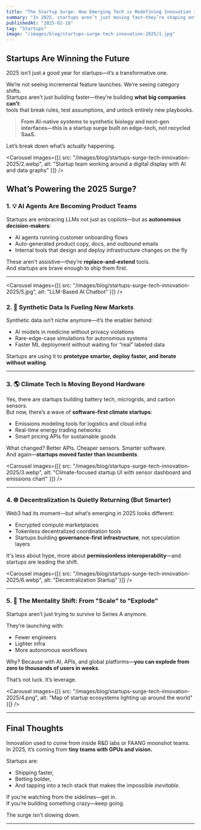 ```yaml
---
title: "The Startup Surge: How Emerging Tech is Redefining Innovation in 2025"
summary: "In 2025, startups aren’t just moving fast—they’re shaping entire industries. From AI agents to climate tech, here’s how a new wave of companies is redefining innovation itself."
publishedAt: "2025-02-18"
tag: "Startups"
image: "/images/blog/startups-surge-tech-innovation-2025/1.jpg"
---
```


## Startups Are Winning the Future

2025 isn’t just a good year for startups—it’s a transformative one.

We’re not seeing incremental feature launches. We’re seeing category shifts.  
Startups aren’t just building faster—they’re building **what big companies can’t**:  
tools that break rules, test assumptions, and unlock entirely new playbooks.

> **From AI-native systems to synthetic biology and next-gen interfaces—this is a startup surge built on edge-tech, not recycled SaaS.**

Let’s break down what’s actually happening.

<Carousel
  images={[{ src: "/images/blog/startups-surge-tech-innovation-2025/2.webp", alt: "Startup team working around a digital display with AI and data graphs" }]}
/>

## What’s Powering the 2025 Surge?

### 1. 💡 AI Agents Are Becoming Product Teams

Startups are embracing LLMs not just as copilots—but as **autonomous decision-makers**:
- AI agents running customer onboarding flows
- Auto-generated product copy, docs, and outbound emails
- Internal tools that design and deploy infrastructure changes on the fly

These aren't assistive—they’re **replace-and-extend** tools.  
And startups are brave enough to ship them first.

---

<Carousel
  images={[{ src: "/images/blog/startups-surge-tech-innovation-2025/5.jpg", alt: "LLM-Based AI Chatbot" }]}
/>


### 2. 🧬 Synthetic Data Is Fueling New Markets

Synthetic data isn’t niche anymore—it’s the enabler behind:
- AI models in medicine without privacy violations
- Rare-edge-case simulations for autonomous systems
- Faster ML deployment without waiting for “real” labeled data

Startups are using it to **prototype smarter, deploy faster, and iterate without waiting**.

---

### 3. 🌎 Climate Tech Is Moving Beyond Hardware

Yes, there are startups building battery tech, microgrids, and carbon sensors.  
But now, there’s a wave of **software-first climate startups**:
- Emissions modeling tools for logistics and cloud infra
- Real-time energy trading networks
- Smart pricing APIs for sustainable goods

What changed? Better APIs. Cheaper sensors. Smarter software.  
And again—**startups moved faster than incumbents**.

<Carousel
  images={[{ src: "/images/blog/startups-surge-tech-innovation-2025/3.webp", alt: "Climate-focused startup UI with sensor dashboard and emissions chart" }]}
/>

---

### 4. 🌐 Decentralization Is Quietly Returning (But Smarter)

Web3 had its moment—but what’s emerging in 2025 looks different:
- Encrypted compute marketplaces
- Tokenless decentralized coordination tools
- Startups building **governance-first infrastructure**, not speculation layers

It's less about hype, more about **permissionless interoperability**—and startups are leading the shift.

<Carousel
  images={[{ src: "/images/blog/startups-surge-tech-innovation-2025/6.webp", alt: "Decentralization Startup" }]}
/>

---

### 5. 🧠 The Mentality Shift: From "Scale" to "Explode"

Startups aren’t just trying to survive to Series A anymore.

They’re launching with:
- Fewer engineers
- Lighter infra
- More autonomous workflows

Why? Because with AI, APIs, and global platforms—**you can explode from zero to thousands of users in weeks**.

That’s not luck. It’s leverage.

<Carousel
  images={[{ src: "/images/blog/startups-surge-tech-innovation-2025/4.png", alt: "Map of startup ecosystems lighting up around the world" }]}
/>

---

## Final Thoughts

Innovation used to come from inside R&D labs or FAANG moonshot teams.  
In 2025, it’s coming from **tiny teams with GPUs and vision.**

Startups are:
- Shipping faster,
- Betting bolder,
- And tapping into a tech stack that makes the impossible *inevitable*.

If you’re watching from the sidelines—get in.  
If you’re building something crazy—keep going.

The surge isn’t slowing down.

---